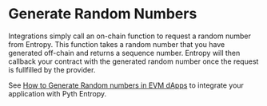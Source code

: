 # Generate Random Numbers

Integrations simply call an on-chain function to request a random number from Entropy.
This function takes a random number that you have generated off-chain and returns a sequence number.
Entropy will then callback your contract with the generated random number once the request is fullfilled by the provider.

See [How to Generate Random numbers in EVM dApps](generate-random-numbers/evm.mdx) to integrate your application with Pyth Entropy.

